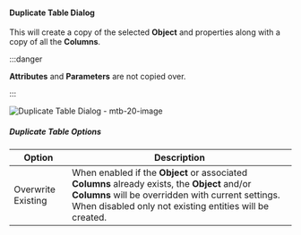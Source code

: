 #### Duplicate Table Dialog

This will create a copy of the selected **Object** and properties along with a copy of all the **Columns**.



:::danger

**Attributes** and **Parameters** are not copied over.

:::


![Duplicate Table Dialog - mtb-20-image](/img/bimlflex/bimlflex-app-dialog-duplicate-table.png "Duplicate Table Dialog")

##### Duplicate Table Options

| Option | Description |
| ------ | ----------- |
| Overwrite Existing | When enabled if the **Object** or associated **Columns** already exists, the **Object** and/or **Columns** will be overridden with current settings.  When disabled only not existing entities will be created. |
